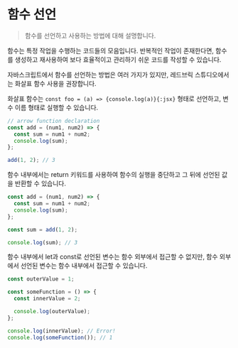 # 함수 선언

> 함수를 선언하고 사용하는 방법에 대해 설명합니다.

함수는 특정 작업을 수행하는 코드들의 모음입니다. 반복적인 작업이 존재한다면, 함수를 생성하고 재사용하여 보다 효율적이고 관리하기 쉬운 코드를 작성할 수 있습니다.

자바스크립트에서 함수를 선언하는 방법은 여러 가지가 있지만, 레드브릭 스튜디오에서는 화살표 함수 사용을 권장합니다.

화살표 함수는
`const foo = (a) => {console.log(a)}{:jsx}`
형태로 선언하고, 변수 이름 형태로 실행할 수 있습니다.

```js showLineNumbers copy
// arrow function declaration
const add = (num1, num2) => {
  const sum = num1 + num2;
  console.log(sum);
};

add(1, 2); // 3
```

함수 내부에서는 return 키워드를 사용하여 함수의 실행을 중단하고 그 뒤에 선언된 값을 반환할 수 있습니다.

```js showLineNumbers copy
const add = (num1, num2) => {
  const sum = num1 + num2;
  console.log(sum);
};

const sum = add(1, 2);

console.log(sum); // 3
```

함수 내부에서 let과 const로 선언된 변수는 함수 외부에서 접근할 수 없지만, 함수 외부에서 선언된 변수는 함수 내부에서 접근할 수 있습니다.

```js showLineNumbers copy
const outerValue = 1;

const someFunction = () => {
  const innerValue = 2;

  console.log(outerValue);
};

console.log(innerValue); // Error!
console.log(someFunction()); // 1
```
